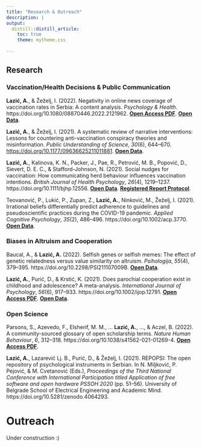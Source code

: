 ```yaml
---
title: "Research & Outreach"
description: |
output: 
  distill::distill_article:
    toc: true
    theme: mytheme.css
   
---
```


## Research

### Vaccination/Health Decisions & Public Communication

**Lazić, A.**, & Žeželj, I. (2022). Negativity in online news coverage of vaccination rates in Serbia: A content analysis. *Psychology & Health*. https://doi.org/10.1080/08870446.2022.2121962. [**Open Access PDF**](https://psyarxiv.com/nqjb9/). [**Open Data**](https://osf.io/5bkz8/). 

**Lazić, A.**, & Žeželj, I. (2021). A systematic review of narrative interventions: Lessons for countering anti-vaccination conspiracy theories and misinformation. *Public Understanding of Science*, *30*(6), 644–670. [https://doi.org/10.1177/09636625211011881](https://journals.sagepub.com/eprint/TMJJFRDISUCJPFQGPEW7/full). [**Open Data**](https://osf.io/4d5rp/).

**Lazić, A.**, Kalinova, K. N., Packer, J., Pae, R., Petrović, M. B., Popović, D., Sievert, D. E. C., & Stafford-Johnson, N. (2021). Social nudges for vaccination: How communicating herd behaviour influences vaccination intentions. *British Journal of Health Psychology*, *26*(4), 1219–1237. https://doi.org/10.1111/bjhp.12556. [**Open Data**](https://osf.io/zb7s3/). [**Registered Report Protocol**](https://osf.io/jpku3).

Teovanović, P., Lukić, P., Zupan, Z., **Lazić, A.**, Ninković, M., Žeželj, I. (2021). Irrational beliefs differentially predict adherence to guidelines and pseudoscientific practices during the COVID-19 pandemic. *Applied Cognitive Psychology*, *35*(2), 486–496. https://doi.org/10.1002/acp.3770. [**Open Data**](https://osf.io/9njp3/).

### Biases in Altruism and Cooperation

Baucal, A., & **Lazić, A.** (2022). Selfish genes or selfish memes: The effect of genetic relatedness versus value similarity on altruism. *Psihologija*, *55*(4), 379–395. https://doi.org/10.2298/PSI211107009B. [**Open Data**](https://osf.io/a8vq2/).

**Lazić, A.**, Purić, D., & Krstić, K. (2021). Does parochial cooperation exist in childhood and adolescence? A meta-analysis. *International Journal of Psychology*, *56*(6), 917–933. https://doi.org/10.1002/ijop.12791. [**Open Access PDF**](https://psyarxiv.com/uexmr). [**Open Data**](https://osf.io/f7uwz/).

### Open Science

Parsons, S., Azevedo, F., Elsherif, M. M., ... **Lazić, A.**, ..., & Aczel, B. (2022). A community-sourced
glossary of open scholarship terms. *Nature Human Behaviour*, *6*, 312–318. https://doi.org/10.1038/s41562-021-01269-4. [**Open Access PDF**](https://rdcu.be/cHsqM).

**Lazić, A.**, Lazarević Lj. B., Purić, D., & Žeželj, I. (2021). REPOPSI: The open repository of psychological instruments in Serbian. In N. Miljković, P. Pejović, & M. Cvetanović (Eds.), *Proceedings of the Third National Conference with International Participation titled Application of free software and open hardware PSSOH 2020* (pp. 51–56). University of Belgrade School of Electrical Engineering and Academic Mind. https://doi.org/10.5281/zenodo.4064293.

# Outreach

Under construction :)